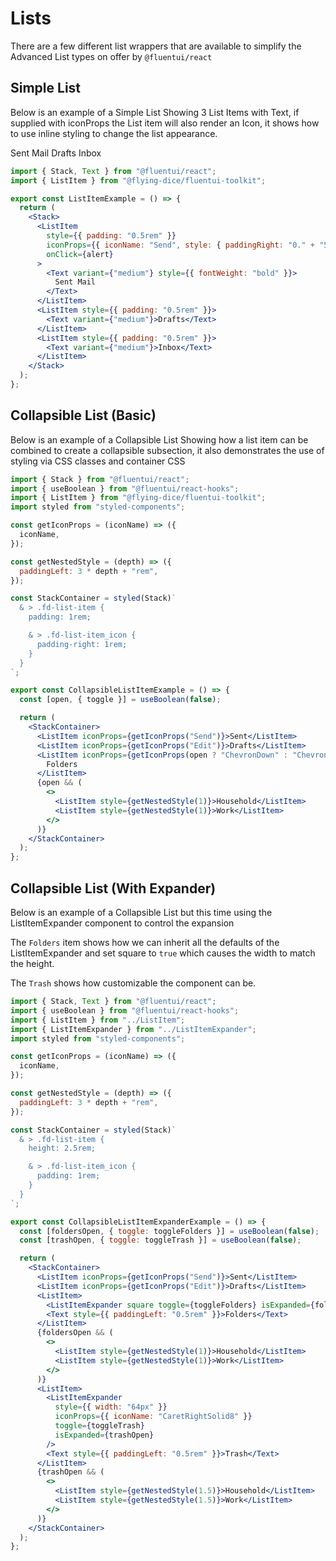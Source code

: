
<Meta title="Lists/List" />

# Lists

There are a few different list wrappers that are available to simplify the Advanced List types
on offer by `@fluentui/react`

## Simple List

Below is an example of a Simple List Showing 3 List Items with Text, if supplied with iconProps
the List item will also render an Icon, it shows how to use inline styling to change the list
appearance.

<Canvas>
  <Story name="Simple List">
    <ListItem
      style={{ padding: "0.5rem" }}
      iconProps={{ iconName: "Send", style: { paddingRight: "0." + "5rem" } }}
      onClick={alert}
    >
      <Text variant={"medium"} style={{ fontWeight: "bold" }}>
        Sent Mail
      </Text>
    </ListItem>
    <ListItem style={{ padding: "0.5rem" }}>
      <Text variant={"medium"}>Drafts</Text>
    </ListItem>
    <ListItem style={{ padding: "0.5rem" }}>
      <Text variant={"medium"}>Inbox</Text>
    </ListItem>
  </Story>
</Canvas>

```jsx
import { Stack, Text } from "@fluentui/react";
import { ListItem } from "@flying-dice/fluentui-toolkit";

export const ListItemExample = () => {
  return (
    <Stack>
      <ListItem
        style={{ padding: "0.5rem" }}
        iconProps={{ iconName: "Send", style: { paddingRight: "0." + "5rem" } }}
        onClick={alert}
      >
        <Text variant={"medium"} style={{ fontWeight: "bold" }}>
          Sent Mail
        </Text>
      </ListItem>
      <ListItem style={{ padding: "0.5rem" }}>
        <Text variant={"medium"}>Drafts</Text>
      </ListItem>
      <ListItem style={{ padding: "0.5rem" }}>
        <Text variant={"medium"}>Inbox</Text>
      </ListItem>
    </Stack>
  );
};
```

## Collapsible List (Basic)

Below is an example of a Collapsible List Showing how a list item can be combined to create a
collapsible subsection, it also demonstrates the use of styling via CSS classes and container CSS

<Canvas>
  <Story name="Collapsible List">
    <CollapsibleListItemExample />
  </Story>
</Canvas>

```jsx
import { Stack } from "@fluentui/react";
import { useBoolean } from "@fluentui/react-hooks";
import { ListItem } from "@flying-dice/fluentui-toolkit";
import styled from "styled-components";

const getIconProps = (iconName) => ({
  iconName,
});

const getNestedStyle = (depth) => ({
  paddingLeft: 3 * depth + "rem",
});

const StackContainer = styled(Stack)`
  & > .fd-list-item {
    padding: 1rem;

    & > .fd-list-item_icon {
      padding-right: 1rem;
    }
  }
`;

export const CollapsibleListItemExample = () => {
  const [open, { toggle }] = useBoolean(false);

  return (
    <StackContainer>
      <ListItem iconProps={getIconProps("Send")}>Sent</ListItem>
      <ListItem iconProps={getIconProps("Edit")}>Drafts</ListItem>
      <ListItem iconProps={getIconProps(open ? "ChevronDown" : "ChevronRight")} onClick={toggle}>
        Folders
      </ListItem>
      {open && (
        <>
          <ListItem style={getNestedStyle(1)}>Household</ListItem>
          <ListItem style={getNestedStyle(1)}>Work</ListItem>
        </>
      )}
    </StackContainer>
  );
};
```

## Collapsible List (With Expander)

Below is an example of a Collapsible List but this time using the ListItemExpander component to
control the expansion

The `Folders` item shows how we can inherit all the defaults of the ListItemExpander and set
square to `true` which causes the width to match the height.

The `Trash` shows how customizable the component can be.

<Canvas>
  <Story name="Collapsible List (Expander)">
    <CollapsibleListItemExpanderExample />
  </Story>
</Canvas>

```jsx
import { Stack, Text } from "@fluentui/react";
import { useBoolean } from "@fluentui/react-hooks";
import { ListItem } from "../ListItem";
import { ListItemExpander } from "../ListItemExpander";
import styled from "styled-components";

const getIconProps = (iconName) => ({
  iconName,
});

const getNestedStyle = (depth) => ({
  paddingLeft: 3 * depth + "rem",
});

const StackContainer = styled(Stack)`
  & > .fd-list-item {
    height: 2.5rem;

    & > .fd-list-item_icon {
      padding: 1rem;
    }
  }
`;

export const CollapsibleListItemExpanderExample = () => {
  const [foldersOpen, { toggle: toggleFolders }] = useBoolean(false);
  const [trashOpen, { toggle: toggleTrash }] = useBoolean(false);

  return (
    <StackContainer>
      <ListItem iconProps={getIconProps("Send")}>Sent</ListItem>
      <ListItem iconProps={getIconProps("Edit")}>Drafts</ListItem>
      <ListItem>
        <ListItemExpander square toggle={toggleFolders} isExpanded={foldersOpen} />
        <Text style={{ paddingLeft: "0.5rem" }}>Folders</Text>
      </ListItem>
      {foldersOpen && (
        <>
          <ListItem style={getNestedStyle(1)}>Household</ListItem>
          <ListItem style={getNestedStyle(1)}>Work</ListItem>
        </>
      )}
      <ListItem>
        <ListItemExpander
          style={{ width: "64px" }}
          iconProps={{ iconName: "CaretRightSolid8" }}
          toggle={toggleTrash}
          isExpanded={trashOpen}
        />
        <Text style={{ paddingLeft: "0.5rem" }}>Trash</Text>
      </ListItem>
      {trashOpen && (
        <>
          <ListItem style={getNestedStyle(1.5)}>Household</ListItem>
          <ListItem style={getNestedStyle(1.5)}>Work</ListItem>
        </>
      )}
    </StackContainer>
  );
};
```
